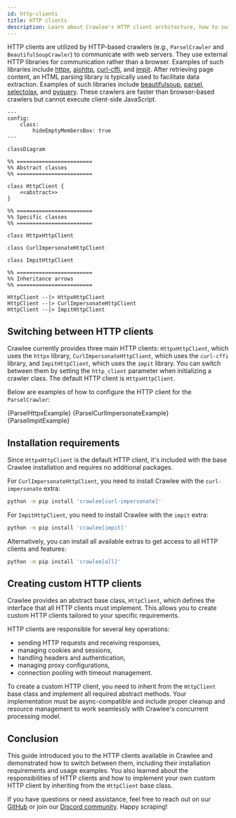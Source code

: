 ```yaml
---
id: http-clients
title: HTTP clients
description: Learn about Crawlee's HTTP client architecture, how to switch between different implementations, and create custom HTTP clients for specialized web scraping needs.
---
```




HTTP clients are utilized by HTTP-based crawlers (e.g., <ApiLink to="class/ParselCrawler">`ParselCrawler`</ApiLink> and <ApiLink to="class/BeautifulSoupCrawler">`BeautifulSoupCrawler`</ApiLink>) to communicate with web servers. They use external HTTP libraries for communication rather than a browser. Examples of such libraries include [httpx](https://pypi.org/project/httpx/), [aiohttp](https://pypi.org/project/aiohttp/), [curl-cffi](https://pypi.org/project/curl-cffi/), and [impit](https://apify.github.io/impit/). After retrieving page content, an HTML parsing library is typically used to facilitate data extraction. Examples of such libraries include [beautifulsoup](https://pypi.org/project/beautifulsoup4/), [parsel](https://pypi.org/project/parsel/), [selectolax](https://pypi.org/project/selectolax/), and [pyquery](https://pypi.org/project/pyquery/). These crawlers are faster than browser-based crawlers but cannot execute client-side JavaScript.

```mermaid
---
config:
    class:
        hideEmptyMembersBox: true
---

classDiagram

%% ========================
%% Abstract classes
%% ========================

class HttpClient {
    <<abstract>>
}

%% ========================
%% Specific classes
%% ========================

class HttpxHttpClient

class CurlImpersonateHttpClient

class ImpitHttpClient

%% ========================
%% Inheritance arrows
%% ========================

HttpClient --|> HttpxHttpClient
HttpClient --|> CurlImpersonateHttpClient
HttpClient --|> ImpitHttpClient
```

## Switching between HTTP clients

Crawlee currently provides three main HTTP clients: <ApiLink to="class/HttpxHttpClient">`HttpxHttpClient`</ApiLink>, which uses the `httpx` library, <ApiLink to="class/CurlImpersonateHttpClient">`CurlImpersonateHttpClient`</ApiLink>, which uses the `curl-cffi` library, and <ApiLink to="class/ImpitHttpClient">`ImpitHttpClient`</ApiLink>, which uses the `impit` library. You can switch between them by setting the `http_client` parameter when initializing a crawler class. The default HTTP client is <ApiLink to="class/HttpxHttpClient">`HttpxHttpClient`</ApiLink>.

Below are examples of how to configure the HTTP client for the <ApiLink to="class/ParselCrawler">`ParselCrawler`</ApiLink>:

<Tabs>
    <TabItem value="ParselHttpxExample" label="ParselCrawler with HTTPX">
        <RunnableCodeBlock className="language-python" language="python">
            {ParselHttpxExample}
        </RunnableCodeBlock>
    </TabItem>
    <TabItem value="ParselCurlImpersonateExample" label="ParselCrawler with curl-cffi">
        <RunnableCodeBlock className="language-python" language="python">
            {ParselCurlImpersonateExample}
        </RunnableCodeBlock>
    </TabItem>
    <TabItem value="ParselImpitExample" label="ParselCrawler with impit">
        <RunnableCodeBlock className="language-python" language="python">
            {ParselImpitExample}
        </RunnableCodeBlock>
    </TabItem>
</Tabs>

## Installation requirements

Since <ApiLink to="class/HttpxHttpClient">`HttpxHttpClient`</ApiLink> is the default HTTP client, it's included with the base Crawlee installation and requires no additional packages.

For <ApiLink to="class/CurlImpersonateHttpClient">`CurlImpersonateHttpClient`</ApiLink>, you need to install Crawlee with the `curl-impersonate` extra:

```sh
python -m pip install 'crawlee[curl-impersonate]'
```

For <ApiLink to="class/ImpitHttpClient">`ImpitHttpClient`</ApiLink>, you need to install Crawlee with the `impit` extra:

```sh
python -m pip install 'crawlee[impit]'
```

Alternatively, you can install all available extras to get access to all HTTP clients and features:

```sh
python -m pip install 'crawlee[all]'
```

## Creating custom HTTP clients

Crawlee provides an abstract base class, <ApiLink to="class/HttpClient">`HttpClient`</ApiLink>, which defines the interface that all HTTP clients must implement. This allows you to create custom HTTP clients tailored to your specific requirements.

HTTP clients are responsible for several key operations:

- sending HTTP requests and receiving responses,
- managing cookies and sessions,
- handling headers and authentication,
- managing proxy configurations,
- connection pooling with timeout management.

To create a custom HTTP client, you need to inherit from the <ApiLink to="class/HttpClient">`HttpClient`</ApiLink> base class and implement all required abstract methods. Your implementation must be async-compatible and include proper cleanup and resource management to work seamlessly with Crawlee's concurrent processing model.

## Conclusion

This guide introduced you to the HTTP clients available in Crawlee and demonstrated how to switch between them, including their installation requirements and usage examples. You also learned about the responsibilities of HTTP clients and how to implement your own custom HTTP client by inheriting from the <ApiLink to="class/HttpClient">`HttpClient`</ApiLink> base class.

If you have questions or need assistance, feel free to reach out on our [GitHub](https://github.com/apify/crawlee-python) or join our [Discord community](https://discord.com/invite/jyEM2PRvMU). Happy scraping!

